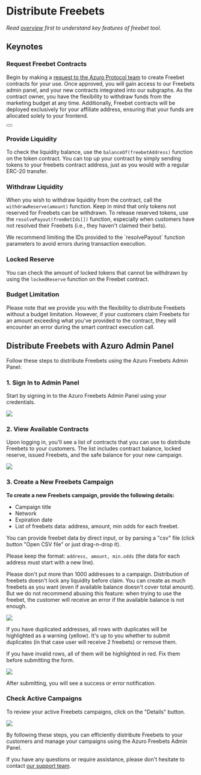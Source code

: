 
# Distribute Freebets

_Read [overview](/guides/freebets/overview) first to understand key features of freebet tool._

## Keynotes

### Request Freebet Contracts
Begin by making a [request to the Azuro Protocol team](https://azuro.typeform.com/freebetpanel) to create Freebet
contracts for your use. Once approved, you will gain access to our Freebets admin panel, and your new contracts
integrated into our subgraphs. As the contract owner, you have the flexibility to withdraw
funds from the marketing budget at any time. Additionally, Freebet contracts will be deployed exclusively
for your affiliate address, ensuring that your funds are allocated solely to your frontend.

<div className="mt-4">
  <Button
    toTab="https://azuro.typeform.com/freebetpanel"
    title="Request contracts"
  />
</div>

### Provide Liquidity
To check the liquidity balance, use the `balanceOf(freebetAddress)` function on the token
contract. You can top up your contract by simply sending tokens to your freebets contract address, just as you would with
a regular ERC-20 transfer.

### Withdraw Liquidity
When you wish to withdraw liquidity from the contract, call the `withdrawReserve(amount)`
function. Keep in mind that only tokens not reserved for Freebets can be withdrawn.
To release reserved tokens, use the `resolvePayout(freeBetIds[])` function, especially when customers have not
resolved their Freebets (i.e., they haven't claimed their bets).

<Callout type="info">
  We recommend limiting the IDs provided to the `resolvePayout` function parameters to avoid errors during transaction
  execution.
</Callout>

### Locked Reserve
You can check the amount of locked tokens that cannot be withdrawn by using the `lockedReserve`
function on the Freebet contract.

### Budget Limitation
Please note that we provide you with the flexibility to distribute Freebets
without a budget limitation. However, if your customers claim Freebets for an amount exceeding what you've provided
to the contract, they will encounter an error during the smart contract execution call.

## Distribute Freebets with Azuro Admin Panel

Follow these steps to distribute Freebets using the Azuro Freebets Admin Panel:

### 1. Sign In to Admin Panel
Start by signing in to the Azuro Freebets Admin Panel using your credentials.

<Image
  src="/images/freebets/admin/01.png"
  width={1382}
  height={1020}
/>

### 2. View Available Contracts
Upon logging in, you'll see a list of contracts that you can use to distribute
Freebets to your customers. The list includes contract balance, locked reserve, issued Freebets,
and the safe balance for your new campaign.

<Image
  src="/images/freebets/admin/02.png"
  width={2860}
  height={1662}
/>

### 3. Create a New Freebets Campaign
**To create a new Freebets campaign, provide the following details:**
- Campaign title
- Network
- Expiration date
- List of freebets data: address, amount, min odds for each freebet.

You can provide freebet data by direct input, or by parsing a "csv" file (click button "Open CSV file" or just drag-n-drop it).

Please keep the format: `address, amount, min.odds` (the data for each address must start with a new line).

<Callout type="warning">
  Please don't put more than 1000 addresses to a campaign.
</Callout>

<Callout type="info">
  Distribution of freebets doesn't lock any liquidity before claim. You can create as much freebets as you want (even if available balance doesn't cover total amount).
  But we do not recommend abusing this feature: when trying to use the freebet, the customer will receive an error if the available balance is not enough.
</Callout>

<Image
  src="/images/freebets/admin/03-1.png"
  width={1858}
  height={1900}
/>

If you have duplicated addresses, all rows with duplicates will be highlighted as a warning (yellow).
It's up to you whether to submit duplicates (in that case user will receive 2 freebets) or remove them.

If you have invalid rows, all of them will be highlighted in red. Fix them before submitting the form.

<Image
  className="md:w-1/2"
  src="/images/freebets/admin/04-1.png"
  width={1202}
  height={702}
/>

After submitting, you will see a success or error notification.

### Check Active Campaigns
To review your active Freebets campaigns, click on the "Details" button.

<Image
  src="/images/freebets/admin/05.png"
  width={2588}
  height={1304}
/>

By following these steps, you can efficiently distribute Freebets to your customers and manage your campaigns
using the Azuro Freebets Admin Panel.

If you have any questions or require assistance, please don't hesitate to contact [our support team](mailto:support@azuro.org).
